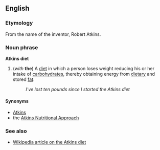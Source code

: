 ==English==
===Etymology===
From the name of the inventor, Robert Atkins.

===Noun phrase===
'''Atkins diet''' 

#(''with'' '''the''') A [[diet]] in which a person loses weight reducing his or her intake of [[carbohydrate]]s, thereby obtaining energy from [[dietary]] and stored [[fat]].
#:''I've lost ten pounds since I started the Atkins diet''

====Synonyms====
*[[Atkins]]
*the [[Atkins Nutritional Approach]]

===See also===
*[[en:Atkins_diet|Wikipedia article on the Atkins diet]]